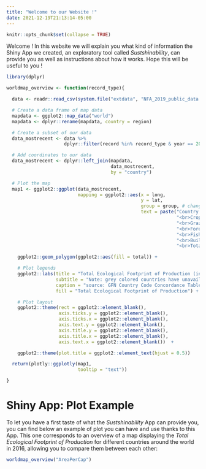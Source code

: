 ```yaml
---
title: "Welcome to our Website !"
date: 2021-12-19T21:13:14-05:00
---
```


```r
knitr::opts_chunk$set(collapse = TRUE)
```

Welcome ! In this website we will explain you what kind of information the Shiny App we created, an exploratory tool called *Sustshinability*, can provide you as well as instructions about how it works. Hope this will be useful to you !


```r

library(dplyr)

worldmap_overview <- function(record_type){

  data <- readr::read_csv(system.file("extdata", "NFA_2019_public_data.csv", package = "G6"))

  # Create a data frame of map data
  mapdata <- ggplot2::map_data("world")
  mapdata <- dplyr::rename(mapdata, country = region)

  # Create a subset of our data
  data_mostrecent <- data %>%
                     dplyr::filter(record %in% record_type & year == 2016)

  # Add coordinates to our data
  data_mostrecent <- dplyr::left_join(mapdata,
                                      data_mostrecent,
                                      by = "country")

  # Plot the map
  map1 <- ggplot2::ggplot(data_mostrecent,
                          mapping = ggplot2::aes(x = long,
                                                 y = lat,
                                                 group = group, # change NA for a lighter grey colour
                                                 text = paste("Country: ", country,
                                                              "<br>Crop land: ", crop_land,
                                                              "<br>Grazing land: ", grazing_land,
                                                              "<br>Forest land: ", forest_land,
                                                              "<br>Fishing ground: ", fishing_ground,
                                                              "<br>Built-up land: ", built_up_land,
                                                              "<br>Total: ", total))) +

    ggplot2::geom_polygon(ggplot2::aes(fill = total)) +

    # Plot legends
    ggplot2::labs(title = "Total Ecological Footprint of Production (in gha) in 2016",
                  subtitle = "Note: grey colored countries have unavailable data",
                  caption = "source: GFN Country Code Concordance Table.csv",
                  fill = "Total Ecological Footprint of Production") +

    # Plot layout
    ggplot2::theme(rect = ggplot2::element_blank(),
                   axis.ticks.y = ggplot2::element_blank(),
                   axis.ticks.x = ggplot2::element_blank(),
                   axis.text.y = ggplot2::element_blank(),
                   axis.title.y = ggplot2::element_blank(),
                   axis.title.x = ggplot2::element_blank(),
                   axis.text.x = ggplot2::element_blank())  +

    ggplot2::theme(plot.title = ggplot2::element_text(hjust = 0.5))

  return(plotly::ggplotly(map1,
                          tooltip = "text"))

}

```


# Shiny App: Plot Example

To let you have a first taste of what the *Sustshinability* App can provide you, you can find below an example of plot you can have and use thanks to this App. This one corresponds to an overview of a map displaying the *Total Ecological Footprint of Production* for different countries around the world in 2016, allowing you to compare them between each other: 

```r
worldmap_overview("AreaPerCap")
```
